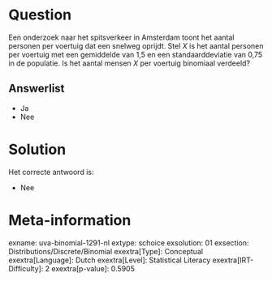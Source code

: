 Question
========

Een onderzoek naar het spitsverkeer in Amsterdam toont het aantal
personen per voertuig dat een snelweg oprijdt. Stel *X* is het aantal
personen per voertuig met een gemiddelde van 1,5 en een
standaarddeviatie van 0,75 in de populatie. Is het aantal mensen *X* per
voertuig binomiaal verdeeld?

Answerlist
----------

* Ja
* Nee

Solution
========

Het correcte antwoord is: 

* Nee

Meta-information
================
exname: uva-binomial-1291-nl
extype: schoice
exsolution: 01
exsection: Distributions/Discrete/Binomial
exextra[Type]: Conceptual
exextra[Language]: Dutch
exextra[Level]: Statistical Literacy
exextra[IRT-Difficulty]: 2
exextra[p-value]: 0.5905
